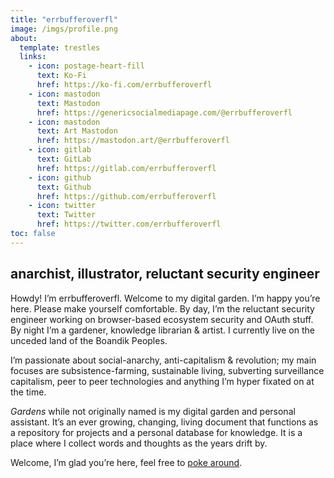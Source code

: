 ```yaml
---
title: "errbufferoverfl"
image: /imgs/profile.png
about:
  template: trestles
  links:
    - icon: postage-heart-fill
      text: Ko-Fi
      href: https://ko-fi.com/errbufferoverfl
    - icon: mastodon
      text: Mastodon
      href: https://genericsocialmediapage.com/@errbufferoverfl
    - icon: mastodon
      text: Art Mastodon
      href: https://mastodon.art/@errbufferoverfl
    - icon: gitlab
      text: GitLab
      href: https://gitlab.com/errbufferoverfl
    - icon: github
      text: Github
      href: https://github.com/errbufferoverfl
    - icon: twitter
      text: Twitter
      href: https://twitter.com/errbufferoverfl
toc: false
---
```


## anarchist, illustrator, reluctant security engineer

Howdy! I'm errbufferoverfl. Welcome to my digital garden. I'm happy you're here. Please make yourself comfortable. By day, I'm the reluctant security engineer working on browser-based ecosystem security and OAuth stuff. By night I'm a gardener, knowledge librarian & artist. I currently live on the unceded land of the Boandik Peoples.

I'm passionate about social-anarchy, anti-capitalism & revolution; my main focuses are subsistence-farming, sustainable living, subverting surveillance capitalism, peer to peer technologies and anything I'm hyper fixated on at the time.

_Gardens_ while not originally named is my digital garden and personal assistant. It's an ever growing, changing, living document that functions as a repository for projects and a personal database for knowledge. It is a place where I collect words and thoughts as the years drift by. 

Welcome, I'm glad you're here, feel free to [poke around](/notebook).
